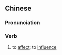 ==Chinese==
{{zh-forms|s=牵动}}

===Pronunciation===
{{zh-pron
|m=qiāndòng
|c=hin1 dung6
|mn=qz:khan-tǒng/tw,xm:khan-tōng/zz:khian-tōng
|cat=v
}}

===Verb===
{{zh-verb}}

# to [[affect]]; to [[influence]]